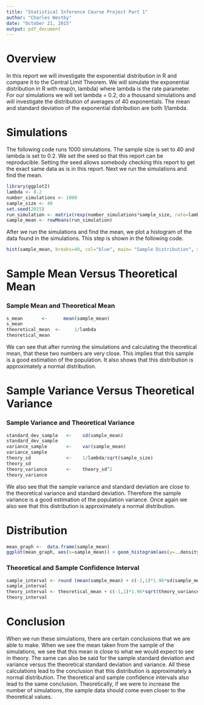 ```yaml
---
title: "Statistical Inference Course Project Part 1"
author: "Charles Westby"
date: "October 21, 2015"
output: pdf_document
---
```


# Overview

In this report we will investigate the exponential distribution in R and compare it to the Central Limit Theorem. We will simulate the exponential distribution in R with rexp(n, lambda) where lambda is the rate parameter. For our simulations we will set lambda = 0.2, do a thousand simulations and will investigate the distribution of averages of 40 exponentials. The mean and standard deviation of the exponential distribution are both 1/lambda.


# Simulations

The following code runs 1000 simulations. The sample size is set to 40 and lambda is set to 0.2. We set the seed so that this report can be reproducible. Setting the seed allows somebody checking this report to get the exact same data as is in this report. Next we run the simulations and find the mean.
```r
library(ggplot2)
lambda <- 0.2
number_simulations <- 1000
sample_size <- 40
set.seed(2015)
run_simulation <- matrix(rexp(number_simulations*sample_size, rate=lambda), number_simulations, sample_size)
sample_mean <- rowMeans(run_simulation)
```

After we run the simulations and find the mean, we plot a histogram of the data found in the simulations. This step is shown in the following code.

```r
hist(sample_mean, breaks=40, col="blue", main= "Sample Distribution", xlab = "Sample Mean")
```
  
# Sample Mean Versus Theoretical Mean

### Sample Mean and Theoretical Mean
```r
s_mean       <-      mean(sample_mean)
s_mean
theoretical_mean  <-     1/lambda
theoretical_mean
```


We can see that after running the simulations and calculating the theoretical mean, that these two numbers are very close. This implies that this sample is a good estimation of the population. It also shows that this distribution is approximately a normal distribution.

# Sample Variance Versus Theoretical Variance

### Sample Variance and Theoretical Variance
```r
standard_dev_sample   <-    sd(sample_mean)
standard_dev_sample
variance_sample       <-    var(sample_mean)
variance_sample
theory_sd             <-    1/lambda/sqrt(sample_size)
theory_sd
theory_variance       <-    theory_sd^2
theory_variance
```


We also see that the sample variance and standard deviation are close to the theoretical variance and standard deviation. Therefore the sample variance is a good estimation of the population variance. Once again we also see that this distribution is approximately a normal distribution.

# Distribution
```r
mean_graph <-  data.frame(sample_mean)
ggplot(mean_graph, aes(x=sample_mean)) + geom_histogram(aes(y=..density..), color= "black", fill="blue") + geom_density(color="red", size=1) + labs(x= "Sample Mean", y = "Density", title = "Normal Distribution") 
```

### Theoretical and Sample Confidence Interval 
```r
sample_interval <- round (mean(sample_mean) + c(-1,1)*1.96*sd(sample_mean)/sqrt(sample_size),3)
sample_interval
theory_interval <- theoretical_mean + c(-1,1)*1.96*sqrt(theory_variance)/sqrt(sample_size)
theory_interval
```

# Conclusion
When we run these simulations, there are certain conclusions that we are able to make. When we see the mean taken from the sample of the simulations, we see that this mean is close to what we would expect to see in theory. The same can also be said for the sample standard deviation and variance versus the theoretical standard deviation and variance. All these calculations lead to the conclusion that this distribution is approximately a normal distribution. The theoretical and sample confidence intervals also lead to the same conclusion. Theoretically, if we were to increase the number of simulations, the sample data should come even closer to the theoretical values.